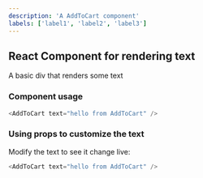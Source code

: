 ```yaml
---
description: 'A AddToCart component'
labels: ['label1', 'label2', 'label3']
---
```



## React Component for rendering text

A basic div that renders some text

### Component usage
```js
<AddToCart text="hello from AddToCart" />
```

### Using props to customize the text

Modify the text to see it change live:
```js live
<AddToCart text="hello from AddToCart" />
```
